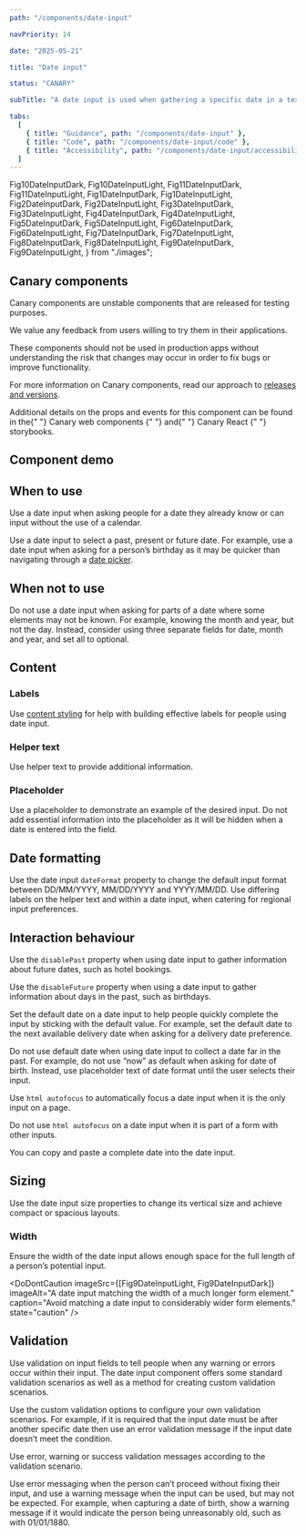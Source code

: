 ```yaml
---
path: "/components/date-input"

navPriority: 14

date: "2025-05-21"

title: "Date input"

status: "CANARY"

subTitle: "A date input is used when gathering a specific date in a text-based format."

tabs:
  [
    { title: "Guidance", path: "/components/date-input" },
    { title: "Code", path: "/components/date-input/code" },
    { title: "Accessibility", path: "/components/date-input/accessibility" },
  ]
---
```


  Fig10DateInputDark,
  Fig10DateInputLight,
  Fig11DateInputDark,
  Fig11DateInputLight,
  Fig1DateInputDark,
  Fig1DateInputLight,
  Fig2DateInputDark,
  Fig2DateInputLight,
  Fig3DateInputDark,
  Fig3DateInputLight,
  Fig4DateInputDark,
  Fig4DateInputLight,
  Fig5DateInputDark,
  Fig5DateInputLight,
  Fig6DateInputDark,
  Fig6DateInputLight,
  Fig7DateInputDark,
  Fig7DateInputLight,
  Fig8DateInputDark,
  Fig8DateInputLight,
  Fig9DateInputDark,
  Fig9DateInputLight,
} from "./images";

<IcAlert
  heading="Canary component"
  variant="info"
  message="This component is new and its guidance will be updated over time."
/>

## Canary components

Canary components are unstable components that are released for testing purposes.

We value any feedback from users willing to try them in their applications.

These components should not be used in production apps without understanding the risk that changes may occur in order to fix bugs or improve functionality.

For more information on Canary components, read our approach to [releases and versions](/get-started/releases-versions).

<p>
  Additional details on the props and events for this component can be found in
  the{" "}
  <IcLink
    href="https://mi6.github.io/ic-ui-kit/branches/canary/main/web-components/?path=/docs/web-components-date-input--docs"
    target="_blank"
  >
    Canary web components
  </IcLink>{" "}
  and{" "}
  <IcLink
    href="https://mi6.github.io/ic-ui-kit/branches/canary/main/react/?path=/docs/react-components-date-input--docs"
    target="_blank"
  >
    Canary React
  </IcLink>{" "}
  storybooks.
</p>

## Component demo

<ComponentPreview>
  <IcDateInput label="When would you like to collect your coffee?" />
</ComponentPreview>

## When to use

Use a date input when asking people for a date they already know or can input without the use of a calendar.

Use a date input to select a past, present or future date. For example, use a date input when asking for a person’s birthday as it may be quicker than navigating through a [date picker](/components/date-picker).

<DoubleDoDontCaution>
  <DoDontCaution
    imageSrc={[Fig1DateInputLight, Fig1DateInputDark]}
    imageAlt="A date input being used to select a birthday"
    caption="Use a date input to collect distant or known dates."
    state="good"
  />
</DoubleDoDontCaution>

## When not to use

Do not use a date input when asking for parts of a date where some elements may not be known. For example, knowing the month and year, but not the day. Instead, consider using three separate fields for date, month and year, and set all to optional.

<DoubleDoDontCaution>
  <DoDontCaution
    imageSrc={[Fig2DateInputLight, Fig2DateInputDark]}
    imageAlt="Three separate date inputs being used to capture day month and year independently."
    caption="Three separate input fields can be used when capturing partial dates."
    state="good"
  />
</DoubleDoDontCaution>

## Content

### Labels

Use [content styling](/styles/content-style/principles) for help with building effective labels for people using date input.

### Helper text

Use helper text to provide additional information.

<DoubleDoDontCaution>
  <DoDontCaution
    imageSrc={[Fig3DateInputLight, Fig3DateInputDark]}
    imageAlt="An example of the benefits of using helper text in a date input."
    caption="Use helper text to give context to the current required input."
    state="good"
  />
  <DoDontCaution
    imageSrc={[Fig4DateInputLight, Fig4DateInputDark]}
    imageAlt="An example of a date input with no helper text included."
    caption="Avoiding helper text removes context."
    state="caution"
  />
</DoubleDoDontCaution>

### Placeholder

Use a placeholder to demonstrate an example of the desired input. Do not add essential information into the placeholder as it will be hidden when a date is entered into the field.

## Date formatting

Use the date input `dateFormat` property to change the default input format between DD/MM/YYYY, MM/DD/YYYY and YYYY/MM/DD. Use differing labels on the helper text and within a date input, when catering for regional input preferences.

## Interaction behaviour

Use the `disablePast` property when using date input to gather information about future dates, such as hotel bookings.

Use the `disableFuture` property when using a date input to gather information about days in the past, such as birthdays.

Set the default date on a date input to help people quickly complete the input by sticking with the default value. For example, set the default date to the next available delivery date when asking for a delivery date preference.

Do not use default date when using date input to collect a date far in the past. For example, do not use “now” as default when asking for date of birth. Instead, use placeholder text of date format until the user selects their input.

Use `html autofocus` to automatically focus a date input when it is the only input on a page.

Do not use `html autofocus` on a date input when it is part of a form with other inputs.

You can copy and paste a complete date into the date input.

## Sizing

Use the date input size properties to change its vertical size and achieve compact or spacious layouts.

<DoubleDoDontCaution>
  <DoDontCaution
    imageSrc={[Fig5DateInputLight, Fig5DateInputDark]}
    imageAlt="A date input matching the height of the button component next to it."
    caption="Adjust a date input’s size properties to help it match the rest of your form."
    state="good"
  />
  <DoDontCaution
    imageSrc={[Fig6DateInputLight, Fig6DateInputDark]}
    imageAlt="A date input that is larger than the button component it is next to."
    caption="Don’t mix different sized components."
    state="bad"
  />
</DoubleDoDontCaution>

### Width

Ensure the width of the date input allows enough space for the full length of a person’s potential input.

<DoubleDoDontCaution>
  <DoDontCaution
    imageSrc={[Fig7DateInputLight, Fig7DateInputDark]}
    imageAlt="A date input matching the width of its expected input."
    caption="Where appropriate to form size, adjust the width of a date input to match other elements."
    state="good"
  />
  <DoDontCaution
    imageSrc={[Fig8DateInputLight, Fig8DateInputDark]}
    imageAlt="A date input matching the width of other elements in a form."
    state="bad"
  />
</DoubleDoDontCaution>

<DoDontCaution
  imageSrc={[Fig9DateInputLight, Fig9DateInputDark]}
  imageAlt="A date input matching the width of a much longer form element."
  caption="Avoid matching a date input to considerably wider form elements."
  state="caution"
/>

## Validation

Use validation on input fields to tell people when any warning or errors occur within their input. The date input component offers some standard validation scenarios as well as a method for creating custom validation scenarios.

Use the custom validation options to configure your own validation scenarios. For example, if it is required that the input date must be after another specific date then use an error validation message if the input date doesn’t meet the condition.

Use error, warning or success validation messages according to the validation scenario.

Use error messaging when the person can’t proceed without fixing their input, and use a warning message when the input can be used, but may not be expected. For example, when capturing a date of birth, show a warning message if it would indicate the person being unreasonably old, such as with 01/01/1880.

<DoubleDoDontCaution>
  <DoDontCaution
    imageSrc={[Fig10DateInputLight, Fig10DateInputDark]}
    imageAlt="A date input showing the successful validation of an input."
    caption="Use success validation when checking input against limited availability."
    state="good"
  />
  <DoDontCaution
    imageSrc={[Fig11DateInputLight, Fig11DateInputDark]}
    imageAlt="A date input correctly displaying an invalid entry errored state."
    caption="Use the correct validation message with each validation state."
    state="good"
  />
</DoubleDoDontCaution>
